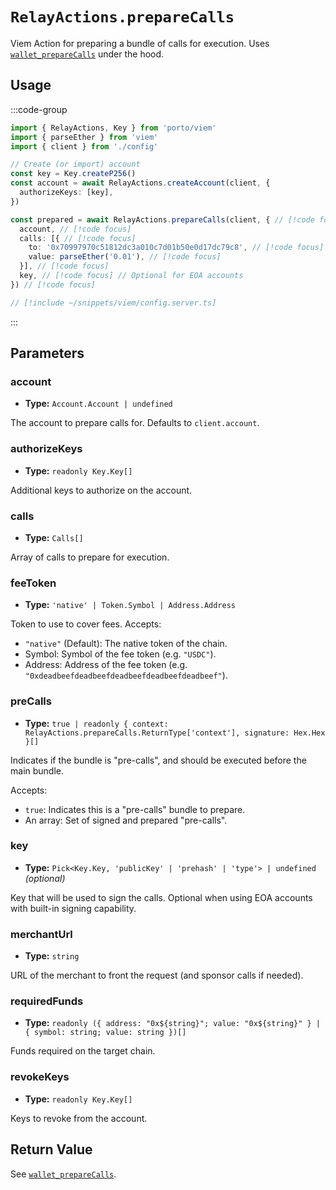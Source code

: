 # `RelayActions.prepareCalls`

Viem Action for preparing a bundle of calls for execution. Uses [`wallet_prepareCalls`](/relay/wallet_prepareCalls) under the hood.

## Usage

:::code-group

```ts twoslash [example.ts]
import { RelayActions, Key } from 'porto/viem'
import { parseEther } from 'viem'
import { client } from './config'

// Create (or import) account
const key = Key.createP256()
const account = await RelayActions.createAccount(client, {
  authorizeKeys: [key],
})

const prepared = await RelayActions.prepareCalls(client, { // [!code focus]
  account, // [!code focus]
  calls: [{ // [!code focus]
    to: '0x70997970c51812dc3a010c7d01b50e0d17dc79c8', // [!code focus]
    value: parseEther('0.01'), // [!code focus]
  }], // [!code focus]
  key, // [!code focus] // Optional for EOA accounts
}) // [!code focus]
```

```ts twoslash [config.ts] filename="config.ts"
// [!include ~/snippets/viem/config.server.ts]
```

:::

## Parameters

### account

- **Type:** `Account.Account | undefined`

The account to prepare calls for. Defaults to `client.account`.

### authorizeKeys

- **Type:** `readonly Key.Key[]`

Additional keys to authorize on the account.

### calls

- **Type:** `Calls[]`

Array of calls to prepare for execution.

### feeToken

- **Type:** `'native' | Token.Symbol | Address.Address`

Token to use to cover fees. Accepts:

- `"native"` (Default): The native token of the chain.
- Symbol: Symbol of the fee token (e.g. `"USDC"`).
- Address: Address of the fee token (e.g. `"0xdeadbeefdeadbeefdeadbeefdeadbeefdeadbeef"`).

### preCalls

- **Type:** `true | readonly { context: RelayActions.prepareCalls.ReturnType['context'], signature: Hex.Hex }[]`

Indicates if the bundle is "pre-calls", and should be executed before
the main bundle.

Accepts:

- `true`: Indicates this is a "pre-calls" bundle to prepare.
- An array: Set of signed and prepared "pre-calls".

### key

- **Type:** `Pick<Key.Key, 'publicKey' | 'prehash' | 'type'> | undefined` *(optional)*

Key that will be used to sign the calls. Optional when using EOA accounts with built-in signing capability.

### merchantUrl

- **Type:** `string`

URL of the merchant to front the request (and sponsor calls if needed).

### requiredFunds

- **Type:** `readonly ({ address: "0x${string}"; value: "0x${string}" } | { symbol: string; value: string })[]`

Funds required on the target chain.

### revokeKeys

- **Type:** `readonly Key.Key[]`

Keys to revoke from the account.

## Return Value

See [`wallet_prepareCalls`](/relay/wallet_prepareCalls#response).
